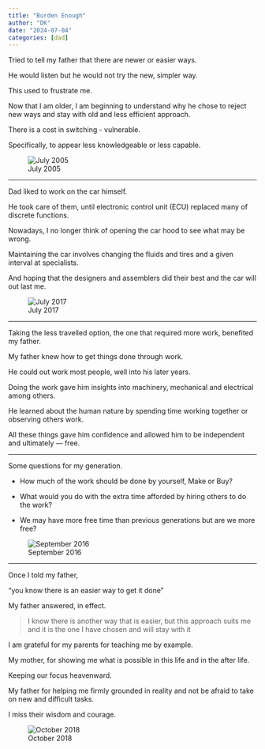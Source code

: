 ```yaml
---
title: "Burden Enough"
author: "DK"
date: "2024-07-04"
categories: [dad]
---
```


Tried to tell my father that there are newer or easier ways.

He would listen but he would not try the new, simpler way.

This used to frustrate me.

Now that I am older, I am beginning to understand why he chose to reject new ways and stay with old and less efficient approach.

There is a cost in switching - vulnerable.

Specifically, to appear less knowledgeable or less capable.

![July 2005](m1.jpg)

---

Dad liked to work on the car himself.

He took care of them, until electronic control unit (ECU) replaced many of discrete functions.

Nowadays, I no longer think of opening the car hood to see what may be wrong.

Maintaining the car involves changing the fluids and tires and a given interval at specialists.

And hoping that the designers and assemblers did their best and the car will out last me.

![July 2017](m4.JPG)

---

Taking the less travelled option, the one that required more work, benefited my father.

My father knew how to get things done through work.

He could out work most people, well into his later years.

Doing the work gave him insights into machinery, mechanical and electrical among others.

He learned about the human nature by spending time working together or observing others work.

All these things gave him confidence and allowed him to be independent and ultimately — free.

---

Some questions for my generation.

-   How much of the work should be done by yourself, Make or Buy?

-   What would you do with the extra time afforded by hiring others to do the work?

-   We may have more free time than previous generations but are we more free?

![September 2016](m3.JPG)

---

Once I told my father,

"you know there is an easier way to get it done"

My father answered, in effect.

>I know there is another way that is easier, but this approach suits me and it is the one I have chosen and will stay with it

I am grateful for my parents for teaching me by example.

My mother, for showing me what is possible in this life and in the after life.

Keeping our focus heavenward.

My father for helping me firmly grounded in reality and not be afraid to take on new and difficult tasks.

I miss their wisdom and courage.

![October 2018](m2.jpg)
